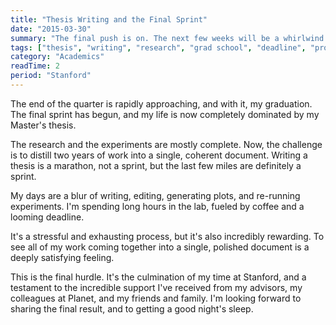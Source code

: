 ```yaml
---
title: "Thesis Writing and the Final Sprint"
date: "2015-03-30"
summary: "The final push is on. The next few weeks will be a whirlwind of writing, coding, and preparing for my thesis defense. It's the culmination of two years of hard work, and I'm focused on finishing strong."
tags: ["thesis", "writing", "research", "grad school", "deadline", "productivity"]
category: "Academics"
readTime: 2
period: "Stanford"
---
```


The end of the quarter is rapidly approaching, and with it, my graduation. The final sprint has begun, and my life is now completely dominated by my Master's thesis.

The research and the experiments are mostly complete. Now, the challenge is to distill two years of work into a single, coherent document. Writing a thesis is a marathon, not a sprint, but the last few miles are definitely a sprint.

My days are a blur of writing, editing, generating plots, and re-running experiments. I'm spending long hours in the lab, fueled by coffee and a looming deadline.

It's a stressful and exhausting process, but it's also incredibly rewarding. To see all of my work coming together into a single, polished document is a deeply satisfying feeling.

This is the final hurdle. It's the culmination of my time at Stanford, and a testament to the incredible support I've received from my advisors, my colleagues at Planet, and my friends and family. I'm looking forward to sharing the final result, and to getting a good night's sleep.
